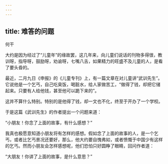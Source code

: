 ```yaml
---
---
---
```

title: 难答的问题
---



何干

大约是因为经过了“儿童年”的缘故罢，这几年来，向儿童们说话的刊物多得很，教训呀，指导呀，鼓励呀，劝谕呀，七嘴八舌，如果精力的旺盛不及儿童的人，是看了要头昏的。

最近，二月九日《申报》的《儿童专刊》上，有一篇文章在对儿童讲“武训先生”。它说他是一个乞丐，自己吃臭饭，喝脏水，给人家做苦工，“做得了钱，却把它储起来。只要有人给他钱，甚至他可以跪下来的”。

这并不算什么特别。特别的是他得了钱，却一文也不化，终至于开办了一个学校。

于是这篇《武训先生》的作者提出一个问题来道：

“小朋友！你念了上面的故事，有什么感想？”

我真也极愿意知道小朋友将有怎样的感想。假如念了上面的故事的人，是一个乞丐，或者比乞丐景况还要好，那么，他大约要自愧弗如，或者愤慨于中国少有这样的乞丐。然而小朋友会怎样感想呢，他们恐怕只好圆睁了眼睛，回问作者道：

“大朋友！你讲了上面的故事，是什么意思？”